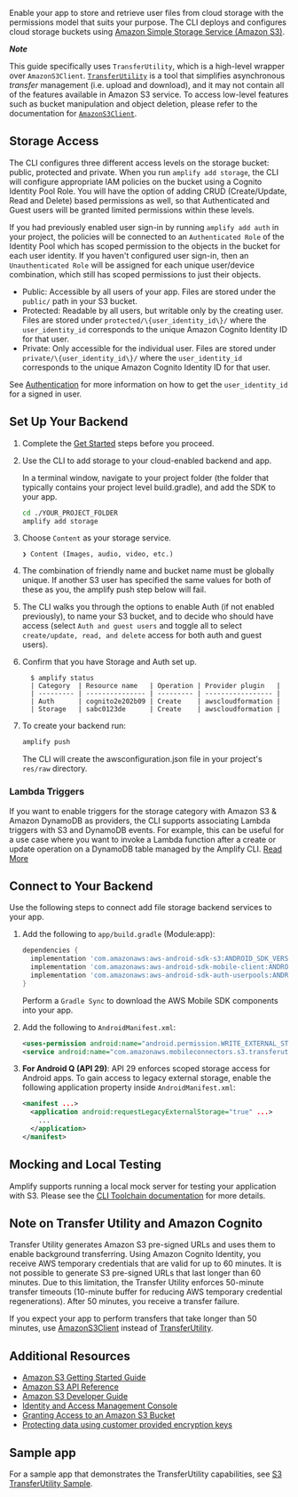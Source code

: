 Enable your app to store and retrieve user files from cloud storage with the permissions model that suits your purpose. The CLI deploys and configures cloud storage buckets using [Amazon Simple Storage Service (Amazon S3)](http://docs.aws.amazon.com/AmazonS3/latest/dev/).

**_Note_**

This guide specifically uses `TransferUtility`, which is a high-level wrapper over `AmazonS3Client`. [`TransferUtility`](https://aws-amplify.github.io/aws-sdk-android/docs/reference/com/amazonaws/mobileconnectors/s3/transferutility/TransferUtility.html) is a tool that simplifies asynchronous _transfer_ management (i.e. upload and download), and it may not contain all of the features available in Amazon S3 service. To access low-level features such as bucket manipulation and object deletion, please refer to the documentation for [`AmazonS3Client`](https://aws-amplify.github.io/aws-sdk-android/docs/reference/com/amazonaws/services/s3/AmazonS3Client.html).

## Storage Access

The CLI configures three different access levels on the storage bucket: public, protected and private. When you run `amplify add storage`, the CLI will configure appropriate IAM policies on the bucket using a Cognito Identity Pool Role. You will have the option of adding CRUD (Create/Update, Read and Delete) based permissions as well, so that Authenticated and Guest users will be granted limited permissions within these levels.

If you had previously enabled user sign-in by running `amplify add auth` in your project, the policies will be connected to an `Authenticated Role` of the Identity Pool which has scoped permission to the objects in the bucket for each user identity. If you haven't configured user sign-in, then an `Unauthenticated Role` will be assigned for each unique user/device combination, which still has scoped permissions to just their objects.

- Public: Accessible by all users of your app. Files are stored under the `public/` path in your S3 bucket.
- Protected: Readable by all users, but writable only by the creating user. Files are stored under `protected/\{user_identity_id\}/` where the `user_identity_id` corresponds to the unique Amazon Cognito Identity ID for that user.
- Private: Only accessible for the individual user. Files are stored under `private/\{user_identity_id\}/` where the `user_identity_id` corresponds to the unique Amazon Cognito Identity ID for that user.

See [Authentication](/sdk/auth/getting-started) for more information on how to get the `user_identity_id` for a signed in user.

## Set Up Your Backend

1. Complete the [Get Started](/start) steps before you proceed.

2. Use the CLI to add storage to your cloud-enabled backend and app.

   In a terminal window, navigate to your project folder (the folder that typically contains your project level build.gradle), and add the SDK to your app.

   ```bash
   cd ./YOUR_PROJECT_FOLDER
   amplify add storage
   ```

3. Choose `Content` as your storage service.

   ```console
   ❯ Content (Images, audio, video, etc.)
   ```

4. The combination of friendly name and bucket name must be globally unique. If another S3 user has specified the same values for both of these as you, the amplify push step below will fail.

5. The CLI walks you through the options to enable Auth (if not enabled previously), to name your S3 bucket, and to decide who should have access (select `Auth and guest users` and toggle all to select `create/update, read, and delete` access for both auth and guest users).

6. Confirm that you have Storage and Auth set up.

   ```console
     $ amplify status
     | Category  | Resource name   | Operation | Provider plugin   |
     | --------- | --------------- | --------- | ----------------- |
     | Auth      | cognito2e202b09 | Create    | awscloudformation |
     | Storage   | sabc0123de      | Create    | awscloudformation |
   ```

7. To create your backend run:

   ```bash
   amplify push
   ```

   The CLI will create the awsconfiguration.json file in your project's `res/raw` directory.

### Lambda Triggers

If you want to enable triggers for the storage category with Amazon S3 & Amazon DynamoDB as providers, the CLI supports associating Lambda triggers with S3 and DynamoDB events. For example, this can be useful for a use case where you want to invoke a Lambda function after a create or update operation on a DynamoDB table managed by the Amplify CLI. [Read More](/cli/usage/lambda-triggers#s3-lambda-triggers)

## Connect to Your Backend

Use the following steps to connect add file storage backend services to your app.

1. Add the following to `app/build.gradle` (Module:app):

   ```groovy
   dependencies {
     implementation 'com.amazonaws:aws-android-sdk-s3:ANDROID_SDK_VERSION'
     implementation 'com.amazonaws:aws-android-sdk-mobile-client:ANDROID_SDK_VERSION'
     implementation 'com.amazonaws:aws-android-sdk-auth-userpools:ANDROID_SDK_VERSION'
   }
   ```

   Perform a `Gradle Sync` to download the AWS Mobile SDK components into your app.

2. Add the following to `AndroidManifest.xml`:

   ```xml
   <uses-permission android:name="android.permission.WRITE_EXTERNAL_STORAGE" />
   <service android:name="com.amazonaws.mobileconnectors.s3.transferutility.TransferService" android:enabled="true" />
   ```

3. **For Android Q (API 29)**: API 29 enforces scoped storage access for Android apps. To gain access to legacy external storage, enable the following application property inside `AndroidManifest.xml`:

   ```xml
   <manifest ...>
     <application android:requestLegacyExternalStorage="true" ...>
       ...
     </application>
   </manifest>
   ```

## Mocking and Local Testing

Amplify supports running a local mock server for testing your application with S3. Please see the [CLI Toolchain documentation](/cli/usage/mock) for more details.

## Note on Transfer Utility and Amazon Cognito

Transfer Utility generates Amazon S3 pre-signed URLs and uses them to enable background transferring. Using Amazon Cognito Identity, you receive AWS temporary credentials that are valid for up to 60 minutes. It is not possible to generate S3 pre-signed URLs that last longer than 60 minutes. Due to this limitation, the Transfer Utility enforces 50-minute transfer timeouts (10-minute buffer for reducing AWS temporary credential regenerations). After 50 minutes, you receive a transfer failure.

If you expect your app to perform transfers that take longer than 50 minutes, use [AmazonS3Client](http://docs.aws.amazon.com/AWSJavaSDK/latest/javadoc/com/amazonaws/services/s3/AmazonS3Client.html) instead of [TransferUtility](https://docs.amplify.aws/sdk/storage/transfer-utility/q/platform/android/).

## Additional Resources

- [Amazon S3 Getting Started Guide](http://docs.aws.amazon.com/AmazonS3/latest/gsg/GetStartedWithS3.html)
- [Amazon S3 API Reference](http://docs.aws.amazon.com/AmazonS3/latest/API/Welcome.html)
- [Amazon S3 Developer Guide](http://docs.aws.amazon.com/AmazonS3/latest/dev/Welcome.html)
- [Identity and Access Management Console](https://console.aws.amazon.com/iam/home)
- [Granting Access to an Amazon S3 Bucket](http://blogs.aws.amazon.com/security/post/Tx3VRSWZ6B3SHAV/Writing-IAM-Policies-How-to-grant-access-to-an-Amazon-S3-bucket)
- [Protecting data using customer provided encryption keys](https://docs.aws.amazon.com/AmazonS3/latest/dev/ServerSideEncryptionCustomerKeys.html)

## Sample app

For a sample app that demonstrates the TransferUtility capabilities, see [S3 TransferUtility Sample](https://github.com/awslabs/aws-sdk-android-samples/tree/master/S3TransferUtilitySample).
